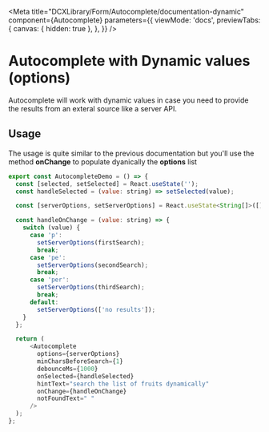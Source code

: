 
<Meta
  title="DCXLibrary/Form/Autocomplete/documentation-dynamic"
  component={Autocomplete}
  parameters={{
    viewMode: 'docs',
    previewTabs: {
      canvas: { hidden: true },
    },
  }}
/>

# Autocomplete with Dynamic values (options)

Autocomplete will work with dynamic values in case you need to provide the results from an exteral source like a server API.

## Usage

The usage is quite similar to the previous documentation but you'll use the method **onChange** to populate dyanically the **options** list

```js
export const AutocompleteDemo = () => {
  const [selected, setSelected] = React.useState('');
  const handleSelected = (value: string) => setSelected(value);

  const [serverOptions, setServerOptions] = React.useState<String[]>([]);

  const handleOnChange = (value: string) => {
    switch (value) {
      case 'p':
        setServerOptions(firstSearch);
        break;
      case 'pe':
        setServerOptions(secondSearch);
        break;
      case 'per':
        setServerOptions(thirdSearch);
        break;
      default:
        setServerOptions(['no results']);
    }
  };

  return (
      <Autocomplete
        options={serverOptions}
        minCharsBeforeSearch={1}
        debounceMs={1000}
        onSelected={handleSelected}
        hintText="search the list of fruits dynamically"
        onChange={handleOnChange}
        notFoundText=" "
      />
  );
};
```

<Props of={Autocomplete} />

